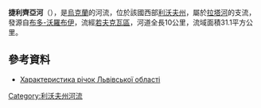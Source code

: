 '''捷利齊亞河'''（{{lang-uk|Телиця}}），是[[烏克蘭|烏克蘭]]的河流，位於該國西部[[利沃夫州|利沃夫州]]，屬於[[拉塔河|拉塔河]]的支流，發源自[[布多-沃羅布伊|布多-沃羅布伊]]，流經[[若夫克瓦區|若夫克瓦區]]，河道全長10公里，流域面積31.1平方公里。

==參考資料==
* [http://oblwodgosp.lviv.ua/files/pi4ku.doc Характеристика річок Львівської області]{{dead link|date=2017年12月 |bot=InternetArchiveBot |fix-attempted=yes }}

{{DEFAULTSORT:Телиця (річка)}}
[[Category:利沃夫州河流|Category:利沃夫州河流]]


{{Ukraine-river-stub}}
